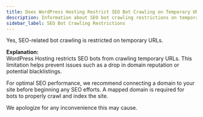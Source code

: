 ```yaml
---
title: Does WordPress Hosting Restrict SEO Bot Crawling on Temporary URLs?
description: Information about SEO bot crawling restrictions on temporary URLs in WordPress Hosting
sidebar_label: SEO Bot Crawling Restrictions
---
```


Yes, SEO-related bot crawling is restricted on temporary URLs.

**Explanation:**  
WordPress Hosting restricts SEO bots from crawling temporary URLs. This limitation helps prevent issues such as a drop in domain reputation or potential blacklistings.

For optimal SEO performance, we recommend connecting a domain to your site before beginning any SEO efforts. A mapped domain is required for bots to properly crawl and index the site.

We apologize for any inconvenience this may cause.